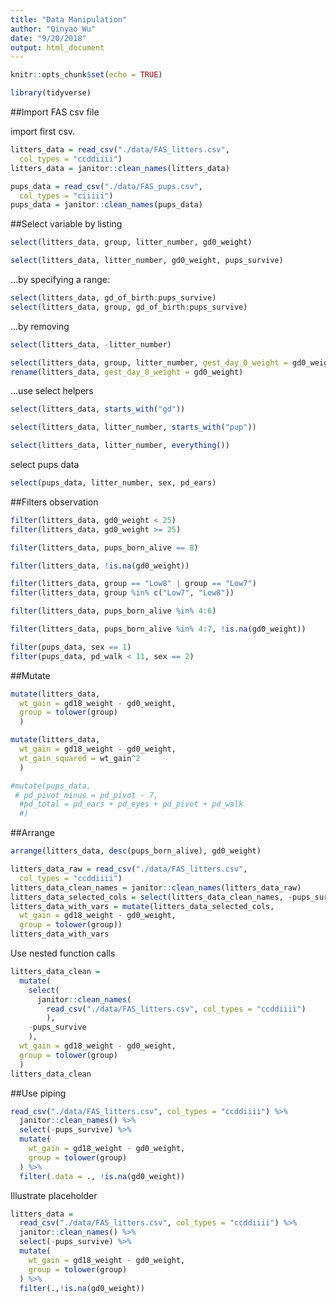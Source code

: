 ```yaml
---
title: "Data Manipulation"
author: "Qinyao Wu"
date: "9/20/2018"
output: html_document
---
```


```r
knitr::opts_chunk$set(echo = TRUE)

library(tidyverse)
```


##Import FAS csv file

import first csv.

```r

litters_data = read_csv("./data/FAS_litters.csv",
  col_types = "ccddiiii")
litters_data = janitor::clean_names(litters_data)

pups_data = read_csv("./data/FAS_pups.csv",
  col_types = "ciiiii")
pups_data = janitor::clean_names(pups_data)

```

##Select variable
by listing

```r
select(litters_data, group, litter_number, gd0_weight)

select(litters_data, litter_number, gd0_weight, pups_survive)
```

...by specifying a range:

```r
select(litters_data, gd_of_birth:pups_survive)
select(litters_data, group, gd_of_birth:pups_survive)
```

...by removing

```r
select(litters_data, -litter_number)
```


```r
select(litters_data, group, litter_number, gest_day_0_weight = gd0_weight)
rename(litters_data, gest_day_0_weight = gd0_weight)
```

...use select helpers

```r
select(litters_data, starts_with("gd"))

select(litters_data, litter_number, starts_with("pup"))

select(litters_data, litter_number, everything())
```

select pups data

```r
select(pups_data, litter_number, sex, pd_ears)
```

##Filters observation

```r
filter(litters_data, gd0_weight < 25)
filter(litters_data, gd0_weight >= 25)

filter(litters_data, pups_born_alive == 8)

filter(litters_data, !is.na(gd0_weight))

filter(litters_data, group == "Low8" | group == "Low7")
filter(litters_data, group %in% c("Low7", "Low8"))

filter(litters_data, pups_born_alive %in% 4:6)

filter(litters_data, pups_born_alive %in% 4:7, !is.na(gd0_weight))
```

```r
filter(pups_data, sex == 1)
filter(pups_data, pd_walk < 11, sex == 2)
```

##Mutate
```r
mutate(litters_data,
  wt_gain = gd18_weight - gd0_weight,
  group = tolower(group)
  )

mutate(litters_data,
  wt_gain = gd18_weight - gd0_weight,
  wt_gain_squared = wt_gain^2
  )

#mutate(pups_data,
 # pd_pivot_minus = pd_pivot - 7,
  #pd_total = pd_ears + pd_eyes + pd_pivot + pd_walk
  #)

```

##Arrange


```r
arrange(litters_data, desc(pups_born_alive), gd0_weight)


```


```r
litters_data_raw = read_csv("./data/FAS_litters.csv",
  col_types = "ccddiiii")
litters_data_clean_names = janitor::clean_names(litters_data_raw)
litters_data_selected_cols = select(litters_data_clean_names, -pups_survive)
litters_data_with_vars = mutate(litters_data_selected_cols, 
  wt_gain = gd18_weight - gd0_weight,
  group = tolower(group))
litters_data_with_vars
```

Use nested function calls

```r
litters_data_clean = 
  mutate(
    select(
      janitor::clean_names(
        read_csv("./data/FAS_litters.csv", col_types = "ccddiiii")
        ), 
    -pups_survive
    ),
  wt_gain = gd18_weight - gd0_weight,
  group = tolower(group)
  )
litters_data_clean
```


##Use piping

```r
read_csv("./data/FAS_litters.csv", col_types = "ccddiiii") %>%
  janitor::clean_names() %>%
  select(-pups_survive) %>% 
  mutate(
    wt_gain = gd18_weight - gd0_weight,
    group = tolower(group)
  ) %>% 
  filter(.data = ., !is.na(gd0_weight))
```


Illustrate placeholder

```r
litters_data = 
  read_csv("./data/FAS_litters.csv", col_types = "ccddiiii") %>%
  janitor::clean_names() %>%
  select(-pups_survive) %>% 
  mutate(
    wt_gain = gd18_weight - gd0_weight,
    group = tolower(group)
  ) %>% 
  filter(.,!is.na(gd0_weight)) 

```







